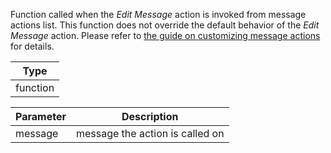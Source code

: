 Function called when the *Edit Message* action is invoked from message actions list.
This function does not override the default behavior of the *Edit Message* action.
Please refer to [the guide on customizing message actions](/reactnative/guides/customize-message-actions) for details.

| Type |
| - |
| function |

| Parameter | Description |
| - | - |
| message | message the action is called on |
